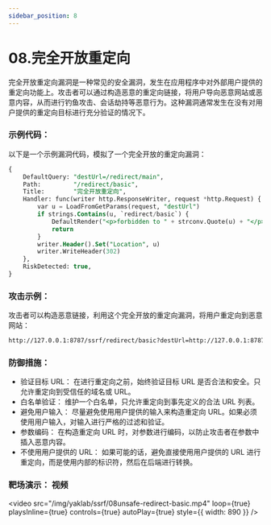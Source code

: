 ```yaml
---
sidebar_position: 8
---
```


# 08.完全开放重定向

完全开放重定向漏洞是一种常见的安全漏洞，发生在应用程序中对外部用户提供的重定向功能上。攻击者可以通过构造恶意的重定向链接，将用户导向恶意网站或恶意内容，从而进行钓鱼攻击、会话劫持等恶意行为。这种漏洞通常发生在没有对用户提供的重定向目标进行充分验证的情况下。

### 示例代码：

以下是一个示例漏洞代码，模拟了一个完全开放的重定向漏洞：

```SQL
{
    DefaultQuery: "destUrl=/redirect/main",
    Path:         "/redirect/basic",
    Title:        "完全开放重定向",
    Handler: func(writer http.ResponseWriter, request *http.Request) {
        var u = LoadFromGetParams(request, "destUrl")
        if strings.Contains(u, `redirect/basic`) {
            DefaultRender("<p>forbidden to " + strconv.Quote(u) + "</p>", writer, request)
            return
        }
        writer.Header().Set("Location", u)
        writer.WriteHeader(302)
    },
    RiskDetected: true,
}
```

### 攻击示例：

攻击者可以构造恶意链接，利用这个完全开放的重定向漏洞，将用户重定向到恶意网站：

```Bash
http://127.0.0.1:8787/ssrf/redirect/basic?destUrl=http://127.0.0.1:8787/ssrf/flag
```

### 防御措施：

- 验证目标 URL： 在进行重定向之前，始终验证目标 URL 是否合法和安全。只允许重定向到受信任的域名或 URL。
- 白名单验证： 维护一个白名单，只允许重定向到事先定义的合法 URL 列表。
- 避免用户输入： 尽量避免使用用户提供的输入来构造重定向 URL。如果必须使用用户输入，对输入进行严格的过滤和验证。
- 参数编码： 在构造重定向 URL 时，对参数进行编码，以防止攻击者在参数中插入恶意内容。
- 不使用用户提供的 URL： 如果可能的话，避免直接使用用户提供的 URL 进行重定向，而是使用内部的标识符，然后在后端进行转换。

### 靶场演示： 视频

<video
  src="/img/yaklab/ssrf/08unsafe-redirect-basic.mp4"
  loop={true}
  playsInline={true}
  controls={true}
  autoPlay={true}
  style={{ width: 890 }}
/>
